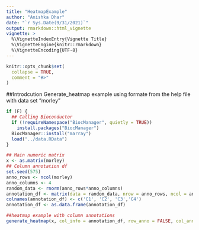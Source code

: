 ```yaml
---
title: "HeatmapExample"
author: "Anishka Dhar"
date: "`r Sys.Date(9/31/2021)`"
output: rmarkdown::html_vignette
vignette: >
  %\VignetteIndexEntry{Vignette Title}
  %\VignetteEngine{knitr::rmarkdown}
  %\VignetteEncoding{UTF-8}
---
```


```r
knitr::opts_chunk$set(
  collapse = TRUE,
  comment = "#>"
)
```
##Introdcution
Generate_heatmap example using formate from the help file with data set "morley"

```r
if (F) {
  ## Calling Bioconductor
  if (!requireNamespace("BiocManager", quietly = TRUE))
    install.packages("BiocManager")
  BiocManager::install("marray")
  load("../data.RData")
}
```

```r
## Main numeric matrix
x <- as.matrix(morley)
## Column annotation df
set.seed(575)
anno_rows <- ncol(morley)
anno_columns <- 4
random_data <- rnorm(anno_rows*anno_columns)
annotation_df <- matrix(data = random_data, nrow = anno_rows, ncol = anno_columns)
colnames(annotation_df) <- c('C1', 'C2', 'C3','C4')
annotation_df <- as.data.frame(annotation_df)
```

```r
##heatmap example with column annotations
generate_heatmap(x, col_info = annotation_df, row_anno = FALSE, col_anno = TRUE, row_lab = TRUE, col_lab = TRUE, row_dend = FALSE, col_dend = TRUE)
```

